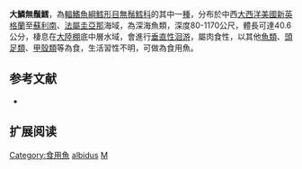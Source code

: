 {{Speciesbox
| name = 大鱗無鬚鱈
| status = NE
| status_system = IUCN3.1
| image = Merluccius_albidus.jpg
| genus = Merluccius
| species = albidus
| authority = [[Mitchill|Mitchill]], 1818
| synonyms = *''Gadus albidus'', Mitchill, 1818
*''Merluccius magnoculus'', Ginsburg, 1954
}}
'''大鱗無鬚鱈'''，為[[輻鰭魚綱|輻鰭魚綱]][[鱈形目|鱈形目]][[無鬚鱈科|無鬚鱈科]]的其中一[[種|種]]，分布於中西[[大西洋|大西洋]][[美國|美國]][[新英格蘭|新英格蘭]]至[[蘇利南|蘇利南]]、[[法屬圭亞那|法屬圭亞那]]海域，為深海魚類，深度80-1170公尺，體長可達40.6公分，棲息在[[大陸棚|大陸棚]]底中層水域，會進行[[垂直性洄游|垂直性洄游]]，屬肉食性，以其他[[魚類|魚類]]、[[頭足類|頭足類]]、[[甲殼類|甲殼類]]等為食，生活習性不明，可做為食用魚。

==参考文献==
*{{FishBase_species|genus=Merluccius|species=albidus|year=2016|month=2}}

== 扩展阅读 ==
{{refbegin}}
{{wikispecies-inline|Merluccius albidus|大鱗無鬚鱈}}
{{refend}}
{{Taxonbar|from=Q1990019}}

[[Category:食用魚|Category:食用魚]]
[[Category:無鬚鱈屬|albidus]]
[[Category:1818年描述的鱼类|M]]


{{鱈形目小作品}}